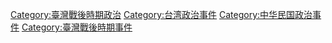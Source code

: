[[Category:臺灣戰後時期政治|Category:臺灣戰後時期政治]]
[[Category:台湾政治事件|Category:台湾政治事件]]
[[Category:中华民国政治事件|Category:中华民国政治事件]]
[[Category:臺灣戰後時期事件|Category:臺灣戰後時期事件]]